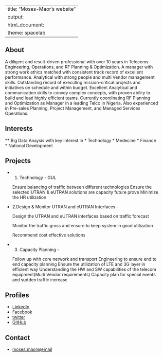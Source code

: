 
---
title: "Moses-Maor's website"
output:
  html_document:
    theme: spacelab 
---

## About

A diligent and result-driven professional with over 10 years in Telecoms Engineering, Operations,
and RF Planning & Optimization. A manager with strong work ethics matched with consistent
track record of excellent performance. Analytical with strong people and multi Vendor management skills.
Outstanding record of executing mission-critical projects and initiatives on schedule and
within budget. Excellent Analytical and communication skills to convey complex concepts, with proven ability
to build and lead highly efficient teams. Currently coordinating RF Planning and Optimization as
Manager in a leading Telco in Nigeria. Also experienced in Pre-sales Planning, Project Management, and Managed Services Operations.

## Interests

** Big Data Anaysis with key interest in 
* Technology
* Medecine
* Finance
* National Development

## Projects

* 1. Technology - GUL

    Ensure balancing of traffic between different technologies
    Ensure the selected UTRAN & eUTRAN solutions are capacity future prove
    Minimize the HR utilization 

* 2.Design & Monitor UTRAN and eUTRAN Interfaces -

    Design the UTRAN and eUTRAN interfaces based on traffic forecast

    Monitor the traffic gross and ensure to keep system in good utilization

    Recommend cost effective solutions

* 3. Capacity Planning -

    Follow up with core network and transport Engineering to ensure end to end capacity planning
    Ensure the utilization of LTE and 3G layer in efficient way
    Understanding the HW and SW capabilities of the telecom equipment(Multi Vendor requirements)
    Capacity plan for special events and sudden traffic increase 

## Profiles 

* [LinkedIn](https://www.linkedin.com/in/engr-moses-maor)
* [Facebook](http://facebook.com/mosedoo)
* [twitter](http://twitter.com@MosesMaor)
* [GitHub](http://github.com/Moses-Maor)

## Contact

* [moses.maor@email](mailto:moses.maor@email)